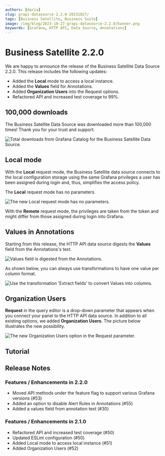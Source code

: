 ```yaml
---
authors: [daria]
slug: grapi-datasource-2.2.0-20231027/
tags: [Business Satellite, Business Suite]
image: /img/blog/2023-10-27-grapi-datasource-2.2.0/banner.png
keywords: [Grafana, HTTP API, Data Source, Annotations]
---
```



# Business Satellite 2.2.0

We are happy to announce the release of the Business Satellite Data Source 2.2.0. This release includes the following updates:

- Added the <b>Local</b> mode to access a local instance.
- Added the <b>Values</b> field for Annotations.
- Added <b>Organization Users</b> into the Request options.
- Refactored API and increased test coverage to 99%.

<Catalog date="September 21, 2023" />

<Shorts
  id="K6U1ZpG6a5U"
  title="Business Satellite data source 2.2.0 for Grafana."
/>

## 100,000 downloads

The Business Satellite Data Source was downloaded more than 100,000 times! Thank you for your trust and support.

<Image
  title="Total downloads from Grafana Catalog for the Business Satellite Data Source."
  src="/img/blog/2023-10-27-grapi-datasource-2.2.0/downloads.png"
/>

## Local mode

With the <b>Local</b> request mode, the Business Satellite data source connects to the local configuration storage using the same Grafana privileges a user has been assigned during login and, thus, simplifies the access policy.

The <b>Local</b> request mode has no parameters.

<Image
  title="The new Local request mode has no parameters."
  src="/img/blog/2023-10-27-grapi-datasource-2.2.0/local.png"
/>

With the <b>Remote</b> request mode, the privileges are taken from the token and might differ from those assigned during login into Grafana.

## Values in Annotations

Starting from this release, the HTTP API data source digests the <b>Values</b> field from the Annotations's text.

<Image
  title="Values field is digested from the Annotations."
  src="/img/blog/2023-10-27-grapi-datasource-2.2.0/value.png"
/>

As shown below, you can always use transformations to have one value per column format.

<Image
  title="Use the transformation 'Extract fields' to convert Values into columns."
  src="/img/blog/2023-10-27-grapi-datasource-2.2.0/trans.png"
/>

## Organization Users

**Request** in the query editor is a drop-down parameter that appears when you connect your panel
to the HTTP API data source. In addition to all existing options, we added
**Organization Users**. The picture below illustrates the new possibility.

<Image
  title="The new Organization Users option in the Request parameter."
  src="/img/blog/2023-10-27-grapi-datasource-2.2.0/users.png"
/>

<GettingStarted />

## Tutorial

<Youtube
  id="0zibOEGqTJ8"
  title="Easy access to Grafana backend using Business Satellite data source."
/>

## Release Notes

### Features / Enhancements in 2.2.0

- Moved API methods under the feature flag to support various Grafana versions (#53)
- Added an option to disable Alert Rules in Annotations (#55)
- Added a values field from annotation text (#30)

### Features / Enhancements in 2.1.0

- Refactored API and increased test coverage (#50)
- Updated ESLint configuration (#50)
- Added Local mode to access local instance (#51)
- Added Organization Users (#52)

<Feedback />
